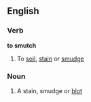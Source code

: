 ==English==

===Verb===
'''to smutch'''

# To [[soil]], [[stain]] or [[smudge]]

===Noun===
{{en-noun|es}}

# A stain, smudge or [[blot]]